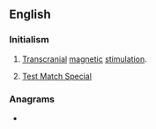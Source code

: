 ==English==
{{wikipedia|Transcranial magnetic stimulation}}

===Initialism===
{{rfc-header|Initialism}}
{{en-initialism}}

# {{lb|en|medicine}} [[transcranial|Transcranial]] [[magnetic]] [[stimulation]].
# {{lb|en|cricket}} [[w:Test Match Special|Test Match Special]]

===Anagrams===
* {{anagrams|en|MST|MTs|Mst.|Mts|SMT|STM|mts.}}